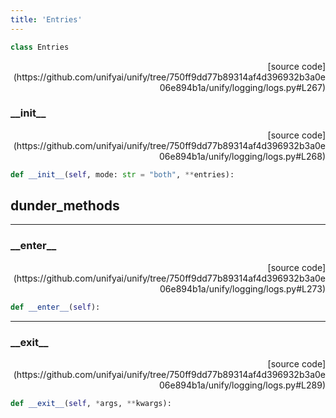 ```yaml
---
title: 'Entries'
---
```


```python
class Entries
```

<p align="right">[source code](https://github.com/unifyai/unify/tree/750ff9dd77b89314af4d396932b3a0e06e894b1a/unify/logging/logs.py#L267)</p>



### \_\_init\_\_

<p align="right">[source code](https://github.com/unifyai/unify/tree/750ff9dd77b89314af4d396932b3a0e06e894b1a/unify/logging/logs.py#L268)</p>

```python
def __init__(self, mode: str = "both", **entries):
```



## dunder_methods

---

### \_\_enter\_\_

<p align="right">[source code](https://github.com/unifyai/unify/tree/750ff9dd77b89314af4d396932b3a0e06e894b1a/unify/logging/logs.py#L273)</p>

```python
def __enter__(self):
```



---

### \_\_exit\_\_

<p align="right">[source code](https://github.com/unifyai/unify/tree/750ff9dd77b89314af4d396932b3a0e06e894b1a/unify/logging/logs.py#L289)</p>

```python
def __exit__(self, *args, **kwargs):
```

